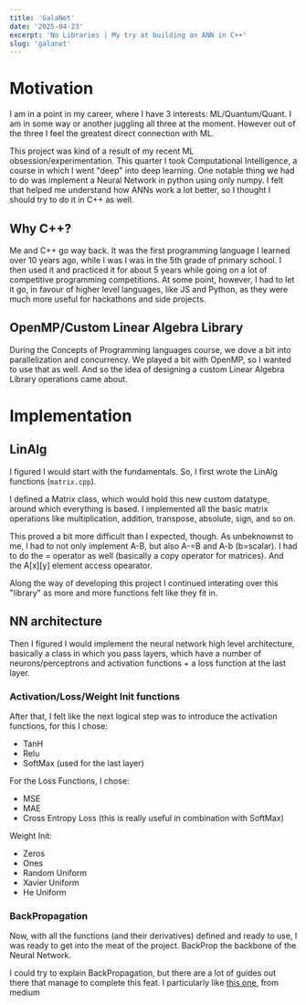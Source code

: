 ```yaml
---
title: 'GalaNet'
date: '2025-04-23'
excerpt: 'No Libraries | My try at building an ANN in C++'
slug: 'galanet'
---
```


# Motivation

I am in a point in my career, where I have 3 interests: ML/Quantum/Quant. I am in some way or another juggling all three at the moment. However out of the three I feel the greatest direct connection with ML.

This project was kind of a result of my recent ML obsession/experimentation. This quarter I took Computational Intelligence, a course in which I went "deep" into deep learning.
One notable thing we had to do was implement a Neural Network in python using only numpy. I felt that helped me understand how ANNs work a lot better, so I thought I should try to do it in C++ as well.

## Why C++?
Me and C++ go way back. It was the first programming language I learned over 10 years ago, while I was I was in the 5th grade of primary school. I then used it and practiced it for about 5 years while going on a lot of competitive programming competitions. At some point, however, I had to let it go, in favour of higher level languages, like JS and Python, as they were much more useful for hackathons and side projects.

## OpenMP/Custom Linear Algebra Library
During the Concepts of Programming languages course, we dove a bit into parallelization and concurrency. We played a bit with OpenMP, so I wanted to use that as well. And so the idea of designing a custom Linear Algebra Library operations came about.

# Implementation

## LinAlg
I figured I would start with the fundamentals. So, I first wrote the LinAlg functions (`matrix.cpp`).

I defined a Matrix class, which would hold this new custom datatype, around which everything is based. I implemented all the basic matrix operations like multiplication, addition, transpose, absolute, sign, and so on.

This proved a bit more difficult than I expected, though. As unbeknownst to me, I had to not only implement A-B, but also A-=B and A-b (b=scalar). I had to do the = operator as well (basically a copy operator for matrices). And the A[x][y] element access opearator.

Along the way of developing this project I continued interating over this "library" as more and more functions felt like they fit in.

## NN architecture
Then I figured I would implement the neural network high level architecture, basically a class in which you pass layers, which have a number of neurons/perceptrons and activation functions + a loss function at the last layer. 

### Activation/Loss/Weight Init functions
After that, I felt like the next logical step was to introduce the activation functions, for this I chose:
- TanH
- Relu
- SoftMax (used for the last layer)

For the Loss Functions, I chose:
- MSE
- MAE
- Cross Entropy Loss (this is really useful in combination with SoftMax)

Weight Init:
- Zeros
- Ones
- Random Uniform
- Xavier Uniform
- He Uniform

### BackPropagation
Now, with all the functions (and their derivatives) defined and ready to use, I was ready to get into the meat of the project. BackProp the backbone of the Neural Network. 

I could try to explain BackPropagation, but there are a lot of guides out there that manage to complete this feat. I particularly like [this one](https://medium.com/@sidharth.ss/the-backpropagation-2a19db0fe68f), from medium